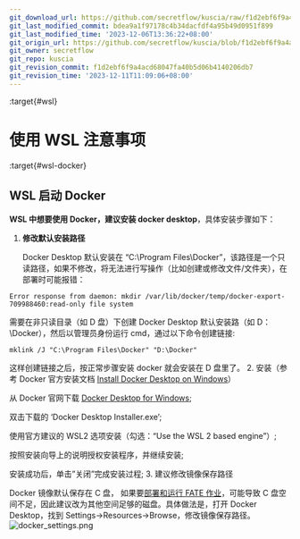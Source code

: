 ```yaml
---
git_download_url: https://github.com/secretflow/kuscia/raw/f1d2ebf6f9a4acd68047fa40b5d06b4140206db7/docs/reference/troubleshoot/wslstartdocker.md
git_last_modified_commit: bdea9a1f97178c4b34dacfdf4a95b49d0951f899
git_last_modified_time: '2023-12-06T13:36:22+08:00'
git_origin_url: https://github.com/secretflow/kuscia/blob/f1d2ebf6f9a4acd68047fa40b5d06b4140206db7/docs/reference/troubleshoot/wslstartdocker.md
git_owner: secretflow
git_repo: kuscia
git_revision_commit: f1d2ebf6f9a4acd68047fa40b5d06b4140206db7
git_revision_time: '2023-12-11T11:09:06+08:00'
---
```


:target{#wsl}

# 使用 WSL 注意事项

:target{#wsl-docker}

## WSL 启动 Docker

<strong>WSL 中想要使用 Docker，建议安装 docker desktop</strong>，具体安装步骤如下：

1. <strong>修改默认安装路径</strong>

   Docker Desktop 默认安装在 “C:\Program Files\Docker”，该路径是一个只读路径，如果不修改，将无法进行写操作（比如创建或修改文件/文件夹），在部署时可能报错：

```shell
Error response from daemon: mkdir /var/lib/docker/temp/docker-export-709988460:read-only file system
```

需要在非只读目录（如 D 盘）下创建 Docker Desktop 默认安装路（如 D：\Docker），然后以管理员身份运行 cmd，通过以下命令创建链接:

```shell
mklink /J "C:\Program Files\Docker" "D:\Docker"
```

这样创建链接之后，按正常步骤安装 docker 就会安装在 D 盘里了。
2\. 安装（参考 Docker 官方安装文档 [Install Docker Desktop on Windows](https://docs.docker.com/desktop/install/windows-install/)）

从 Docker 官网下载 [Docker Desktop for Windows](https://www.docker.com/products/docker-desktop/);

双击下载的 ‘Docker Desktop Installer.exe’;

使用官方建议的 WSL2 选项安装（勾选：“Use the WSL 2 based engine”）;

按照安装向导上的说明授权安装程序，并继续安装;

安装成功后，单击”关闭”完成安装过程;
3\. 建议修改镜像保存路径

Docker 镜像默认保存在 C 盘， 如果要[部署和运行 FATE 作业](https://www.secretflow.org.cn/docs/kuscia/latest/zh-Hans/tutorial/run_fate_cn)，可能导致 C 盘空间不足，因此建议改为其他空间足够的磁盘。具体做法是，打开 Docker Desktop，找到 Settings->Resources->Browse，修改镜像保存路径。
![docker\_settings.png](../../_assets/docker_settings.png)
